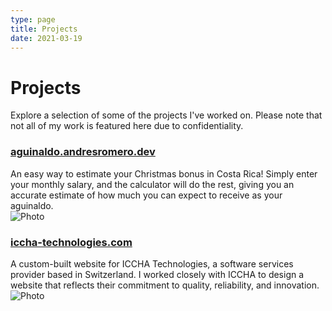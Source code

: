 ```yaml
---
type: page
title: Projects
date: 2021-03-19
---
```


# Projects

Explore a selection of some of the projects I've worked on. Please note that not all of my work is featured here due to confidentiality.


### [aguinaldo.andresromero.dev](https://aguinaldo.andresromero.dev/)
An easy way to estimate your Christmas bonus in Costa Rica! Simply enter your monthly salary, and the calculator will do the rest, giving you an accurate estimate of how much you can expect to receive as your aguinaldo.
<br/>
<Image
  src="/images/aguinaldocr.jpg"
  alt="Photo"
  width={800}
  height={500}
  priority
  className="next-image"
/>

### [iccha-technologies.com](https://www.iccha-technologies.com/)
A custom-built website for ICCHA Technologies, a software services provider based in Switzerland.
I worked closely with ICCHA to design a website that reflects their commitment to quality, reliability, and innovation. 
<br/>
<Image
  src="/images/icchasite.jpg"
  alt="Photo"
  width={800}
  height={500}
  priority
  className="next-image"
/>